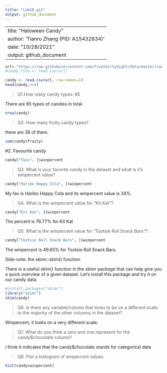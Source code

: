 ```yaml
---
title: "Lab10_git"
output: github_document
---
```

---
title: "Haloween Candy"
author: 'Tianru Zhang (PID: A15432834)'
date: "10/28/2021"
output: github_document
---

```r

url<-"https://raw.githubusercontent.com/fivethirtyeight/data/master/candy-power-ranking/candy-data.csv"
#candy_file <- read.csv(url)

candy <- read.csv(url, row.names=1)
head(candy,n=5)
```

>Q1.How many candy types: 85

There are 85 types of candies in total.
```r
nrow(candy)
```

>Q2: How many fruity candy types?

there are 38 of them.
```r
sum(candy$fruity)
```
#2. Favourite candy


```r
candy["Twix", ]$winpercent
```
>Q3. What is your favorite candy in the dataset and what is it’s winpercent value?

```r
candy["Haribo Happy Cola", ]$winpercent
```
My fav is Haribo Happy Cola and its winpercent value is 34%.


>Q4. What is the winpercent value for “Kit Kat”?
```r
candy["Kit Kat", ]$winpercent
```
The percent is 76.77% for Kit Kat

>Q5. What is the winpercent value for “Tootsie Roll Snack Bars”?

```r
candy["Tootsie Roll Snack Bars", ]$winpercent
```
The winpercent is 49.65% for Tootsie Roll Snack Bars.

Side-note: the skimr::skim() function

There is a useful skim() function in the skimr package that can help give you a quick overview of a given dataset. Let’s install this package and try it on our candy data.


```r
#install.packages("skimr")
library("skimr")
skim(candy)
```
>Q6. Is there any variable/column that looks to be on a different scale to the majority of the other columns in the dataset?

Winpercent, it looks on a very different scale.


>Q7. What do you think a zero and one represent for the candy$chocolate column?

I think it indicates that the candy$chocolate stands for categorical data 


>Q8. Plot a histogram of winpercent values

```r
hist(candy$winpercent)
```